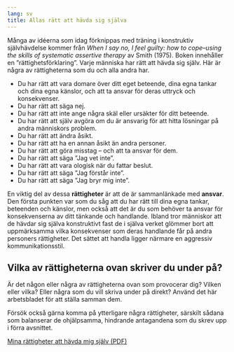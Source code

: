 ```yaml
---
lang: sv
title: Allas rätt att hävda sig själva
---
```


Många av idéerna som idag förknippas med träning i konstruktiv
självhävdelse kommer från *When I say no, I feel guilty: how to
cope--using the skills of systematic assertive therapy* av Smith (1975).
Boken innehåller en ”rättighetsförklaring”. Varje människa har rätt att
hävda sig själv. Här är några av rättigheterna som du och alla andra
har.

-   Du har rätt att vara domare över ditt eget beteende, dina egna
    tankar och dina egna känslor, och att ta ansvar för deras uttryck
    och konsekvenser.
-   Du har rätt att säga nej.
-   Du har rätt att inte ange några skäl eller ursäkter för ditt
    beteende.
-   Du har rätt att själv avgöra om du är ansvarig för att hitta
    lösningar på andra människors problem.
-   Du har rätt att ändra åsikt.
-   Du har rätt att ha en annan åsikt än andra personer.
-   Du har rätt att göra misstag -- och att ta ansvar för dem.
-   Du har rätt att säga ”Jag vet inte”.
-   Du har rätt att vara ologisk när du fattar beslut.
-   Du har rätt att säga ”Jag förstår inte”.
-   Du har rätt att säga ”Jag bryr mig inte”.

En viktig del av dessa **rättigheter** är att de är sammanlänkade
med **ansvar**. Den första punkten var som du såg att du har rätt till
dina egna tankar, beteenden och känslor, men också att det är du som
behöver ta ansvar för konsekvenserna av ditt tänkande och handlande.
Ibland tror människor att de hävdar sig själva konstruktivt fast de i
själva verket glömmer bort att uppmärksamma vilka konsekvenser som deras
handlande får på andra personers rättigheter. Det sättet att handla
ligger närmare en aggressiv kommunikationsstil.

## Vilka av rättigheterna ovan skriver du under på?

Är det någon eller några av rättigheterna ovan som provocerar dig?
Vilken eller vilka? Eller några som du vill skriva under på direkt?
Använd det här arbetsbladet för att ställa samman dem.

Försök också gärna komma på ytterligare några rättigheter, särskilt
sådana som balanserar de ohjälpsamma, hindrande antagandena som du skrev
upp i förra avsnittet.

::: {.content-visible when-format="html"}
[Mina rättigheter att hävda mig själv (PDF)](forms/100respekt-mina-rattigheter.pdf)
:::

\xqrform{Mina rättigheter att hävda mig själv (PDF)}{forms/100respekt-mina-rattigheter.pdf}
